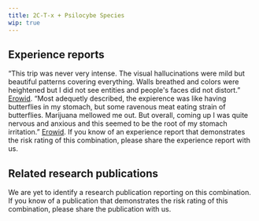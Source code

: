 ---
title: 2C-T-x + Psilocybe Species
wip: true
---

## Experience reports

“This trip was never very intense. The visual hallucinations were mild but beautiful patterns covering everything. Walls breathed and colors were heightened but I did not see entities and people's faces did not distort.” [Erowid](https://www.erowid.org/experiences/exp.php?ID=9218).
“Most adequetly described, the expierence was like having butterflies in my stomach, but some ravenous meat eating strain of butterflies. Marijuana mellowed me out. But overall, coming up I was quite nervous and anxious and this seemed to be the root of my stomach irritation.” [Erowid](https://www.erowid.org/experiences/exp.php?ID=27081).
If you know of an experience report that demonstrates the risk rating of this combination, please share the experience report with us.


## Related research publications

We are yet to identify a research publication reporting on this combination. If you know of a publication that demonstrates the risk rating of this combination, please share the publication with us.

